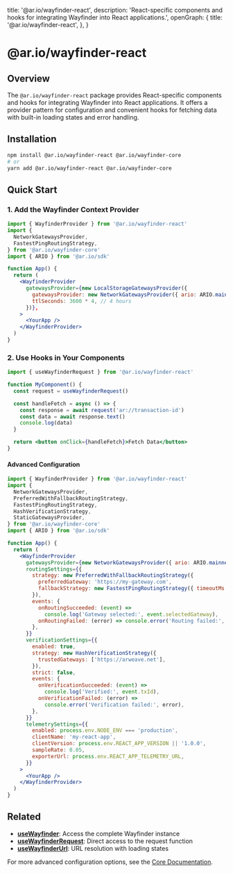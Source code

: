  title: '@ar.io/wayfinder-react',
  description:
    'React-specific components and hooks for integrating Wayfinder into React applications.',
  openGraph: {
    title: '@ar.io/wayfinder-react',
  },
}

# @ar.io/wayfinder-react

## Overview

The `@ar.io/wayfinder-react` package provides React-specific components and hooks for integrating Wayfinder into React applications. It offers a provider pattern for configuration and convenient hooks for fetching data with built-in loading states and error handling.

## Installation

```bash
npm install @ar.io/wayfinder-react @ar.io/wayfinder-core
# or
yarn add @ar.io/wayfinder-react @ar.io/wayfinder-core
```

## Quick Start

### 1. Add the Wayfinder Context Provider

```jsx
import { WayfinderProvider } from '@ar.io/wayfinder-react'
import {
  NetworkGatewaysProvider,
  FastestPingRoutingStrategy,
} from '@ar.io/wayfinder-core'
import { ARIO } from '@ar.io/sdk'

function App() {
  return (
    <WayfinderProvider
      gatewaysProvider={new LocalStorageGatewaysProvider({
        gatewaysProvider: new NetworkGatewaysProvider({ ario: ARIO.mainnet() })
        ttlSeconds: 3600 * 4, // 4 hours
      })},
    >
      <YourApp />
    </WayfinderProvider>
  )
}
```

### 2. Use Hooks in Your Components

```jsx
import { useWayfinderRequest } from '@ar.io/wayfinder-react'

function MyComponent() {
  const request = useWayfinderRequest()

  const handleFetch = async () => {
    const response = await request('ar://transaction-id')
    const data = await response.text()
    console.log(data)
  }

  return <button onClick={handleFetch}>Fetch Data</button>
}
```

#### Advanced Configuration

```jsx
import { WayfinderProvider } from '@ar.io/wayfinder-react'
import {
  NetworkGatewaysProvider,
  PreferredWithFallbackRoutingStrategy,
  FastestPingRoutingStrategy,
  HashVerificationStrategy,
  StaticGatewaysProvider,
} from '@ar.io/wayfinder-core'
import { ARIO } from '@ar.io/sdk'

function App() {
  return (
    <WayfinderProvider
      gatewaysProvider={new NetworkGatewaysProvider({ ario: ARIO.mainnet() })}
      routingSettings={{
        strategy: new PreferredWithFallbackRoutingStrategy({
          preferredGateway: 'https://my-gateway.com',
          fallbackStrategy: new FastestPingRoutingStrategy({ timeoutMs: 500 }),
        }),
        events: {
          onRoutingSucceeded: (event) =>
            console.log('Gateway selected:', event.selectedGateway),
          onRoutingFailed: (error) => console.error('Routing failed:', error),
        },
      }}
      verificationSettings={{
        enabled: true,
        strategy: new HashVerificationStrategy({
          trustedGateways: ['https://arweave.net'],
        }),
        strict: false,
        events: {
          onVerificationSucceeded: (event) =>
            console.log('Verified:', event.txId),
          onVerificationFailed: (error) =>
            console.error('Verification failed:', error),
        },
      }}
      telemetrySettings={{
        enabled: process.env.NODE_ENV === 'production',
        clientName: 'my-react-app',
        clientVersion: process.env.REACT_APP_VERSION || '1.0.0',
        sampleRate: 0.05,
        exporterUrl: process.env.REACT_APP_TELEMETRY_URL,
      }}
    >
      <YourApp />
    </WayfinderProvider>
  )
}
```

## Related

- **[useWayfinder](/wayfinder/react/use-wayfinder)**: Access the complete Wayfinder instance
- **[useWayfinderRequest](/wayfinder/react/use-wayfinder-request)**: Direct access to the request function
- **[useWayfinderUrl](/wayfinder/react/use-wayfinder-url)**: URL resolution with loading states

For more advanced configuration options, see the [Core Documentation](/wayfinder/core).
